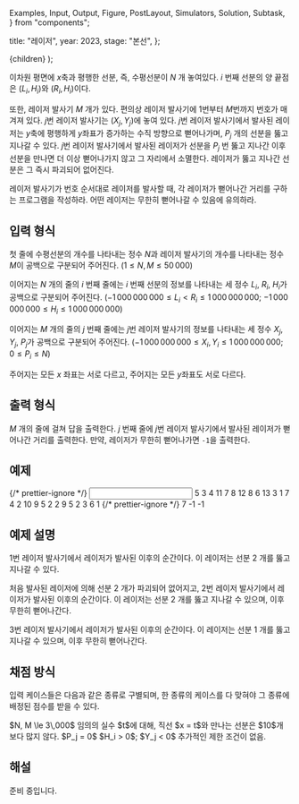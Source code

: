   Examples,
  Input,
  Output,
  Figure,
  PostLayout,
  Simulators,
  Solution,
  Subtask,
} from "components";

  title: "레이저",
  year: 2023,
  stage: "본선",
};

  <PostLayout meta={meta}>{children}</PostLayout>
);

이차원 평면에 $x$축과 평행한 선분, 즉, 수평선분이 $N$ 개 놓여있다.
$i$ 번째 선분의 양 끝점은 $(L_i, H_i)$와 $(R_i, H_i)$이다.

또한, 레이저 발사기 $M$ 개가 있다.
편의상 레이저 발사기에 $1$번부터 $M$번까지 번호가 매겨져 있다.
$j$번 레이저 발사기는 $(X_j, Y_j)$에 놓여 있다.
$j$번 레이저 발사기에서 발사된 레이저는
$y$축에 평행하게 $y$좌표가 증가하는
수직 방향으로 뻗어나가며, $P_j$ 개의 선분을 뚫고 지나갈 수 있다.
$j$번 레이저 발사기에서 발사된 레이저가
선분을 $P_j$ 번 뚫고 지나간 이후
선분을 만나면 더 이상 뻗어나가지 않고 그 자리에서 소멸한다.
레이저가 뚫고 지나간 선분은 그 즉시 파괴되어 없어진다.

레이저 발사기가 번호 순서대로 레이저를 발사할 때,
각 레이저가 뻗어나간 거리를 구하는 프로그램을 작성하라.
어떤 레이저는 무한히 뻗어나갈 수 있음에 유의하라.

## 입력 형식

첫 줄에 수평선분의 개수를 나타내는 정수 $N$과
레이저 발사기의 개수를 나타내는 정수 $M$이
공백으로 구분되어 주어진다.
($1 \le N, M \le 50\,000$)

이어지는 $N$ 개의 줄의 $i$ 번째 줄에는
$i$ 번째 선분의 정보를 나타내는 세 정수 $L_i$, $R_i$, $H_i$가
공백으로 구분되어 주어진다.
($-1\,000\,000\,000 \le L_i < R_i \le 1\,000\,000\,000$;
$-1\,000\,000\,000 \le H_{i} \le 1\,000\,000\,000$)

이어지는 $M$ 개의 줄의 $j$ 번째 줄에는
$j$번 레이저 발사기의 정보를 나타내는 세 정수 $X_j$, $Y_j$, $P_j$가
공백으로 구분되어 주어진다.
($-1\,000\,000\,000 \le X_i, Y_i \le 1\,000\,000\,000$;
$0 \le P_{i} \le N$)

주어지는 모든 $x$ 좌표는 서로 다르고,
주어지는 모든 $y$좌표도 서로 다르다.

## 출력 형식

$M$ 개의 줄에 걸쳐 답을 출력한다.
$j$ 번째 줄에 $j$번 레이저 발사기에서 발사된 레이저가
뻗어나간 거리를 출력한다.
만약, 레이저가 무한히 뻗어나가면 `-1`을 출력한다.

## 예제

<Examples>
  {/* prettier-ignore */}
  <Input>
5 3
4 11 7
8 12 8
6 13 3
1 7 4
2 10 9
5 2 2
9 5 2
3 6 1
  </Input>
  {/* prettier-ignore */}
  <Output>
7
-1
-1
  </Output>
</Examples>

## 예제 설명

<div style={{ display: "flex" }}>
  <Figure
    src="/2023/f5-1.870ef1de7a3addf1.png"
    width={500}
  />
</div>

$1$번 레이저 발사기에서 레이저가 발사된 이후의 순간이다.
이 레이저는 선분 $2$ 개를 뚫고 지나갈 수 있다.

<div style={{ display: "flex" }}>
  <Figure
    src="/2023/f5-2.2a42a02d6a3713bf.png"
    width={500}
  />
</div>

처음 발사된 레이저에 의해 선분 $2$ 개가 파괴되어 없어지고,
$2$번 레이저 발사기에서 레이저가 발사된 이후의 순간이다.
이 레이저는 선분 $2$ 개를 뚫고 지나갈 수 있으며,
이후 무한히 뻗어나간다.

<div style={{ display: "flex" }}>
  <Figure
    src="/2023/f5-3.b5052319c696d123.png"
    width={450}
  />
</div>

$3$번 레이저 발사기에서 레이저가 발사된 이후의 순간이다.
이 레이저는 선분 $1$ 개를 뚫고 지나갈 수 있으며,
이후 무한히 뻗어나간다.

## 채점 방식

입력 케이스들은 다음과 같은 종류로 구별되며, 한 종류의 케이스를 다 맞혀야 그 종류에 배정된 점수를 받을 수 있다.

<Subtask index={1} score={21}>
  $N, M \le 3\,000$
</Subtask>
<Subtask index={2} score={22}>
  임의의 실수 $t$에 대해, 직선 $x = t$와 만나는 선분은 $10$개보다 많지 않다.
</Subtask>
<Subtask index={3} score={23}>
  $P_j = 0$
</Subtask>
<Subtask index={4} score={23}>
  $H_i > 0$; $Y_j < 0$
</Subtask>
<Subtask index={5} score={11}>
  추가적인 제한 조건이 없음.
</Subtask>

## 해설

<Solution>
준비 중입니다.
</Solution>
